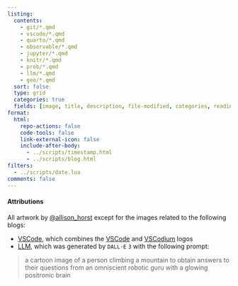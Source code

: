 ```yaml
---
listing:
  contents:
    - git/*.qmd
    - vscode/*.qmd
    - quarto/*.qmd
    - observable/*.qmd
    - jupyter/*.qmd
    - knitr/*.qmd
    - prob/*.qmd
    - llm/*.qmd
    - geo/*.qmd
  sort: false
  type: grid
  categories: true
  fields: [image, title, description, file-modified, categories, reading-time]
format:
  html:
    repo-actions: false
    code-tools: false
    link-external-icon: false
    include-after-body:
      - ../scripts/timestamp.html
      - ../scripts/blog.html
filters:
  - ../scripts/date.lua
comments: false
---
```


#### Attributions {.appendix}
All artwork by [@allison_horst](https://twitter.com/allison_horst) except for the images related to the following blogs:

- [VSCode](vscode/vscode.qmd), which combines the [VSCode](https://commons.wikimedia.org/wiki/File:Visual_Studio_Code_1.35_icon.svg) and [VSCodium](https://commons.wikimedia.org/wiki/File:VSCodium_Logo.png) logos
- [LLM](llm/llm.qmd), which was generated by `DALL·E` `3` with the following prompt:

> a cartoon image of a person climbing a mountain to obtain answers to their questions from an omniscient robotic guru with a glowing positronic brain
